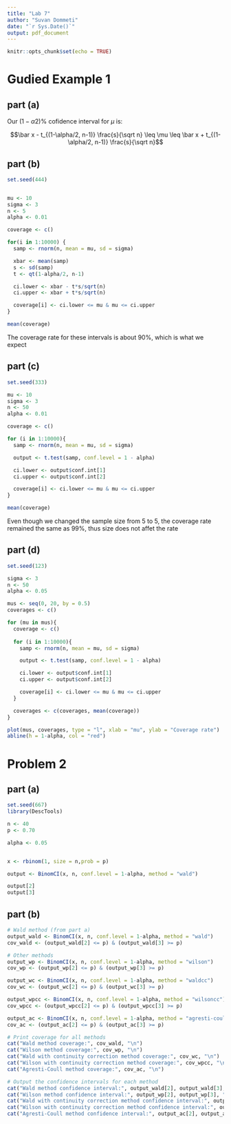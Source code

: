 ```yaml
---
title: "Lab 7"
author: "Suvan Dommeti"
date: "`r Sys.Date()`"
output: pdf_document
---
```


```r
knitr::opts_chunk$set(echo = TRUE)
```


# Gudied Example 1

## part (a)

Our $(1-\alpha2)\%$ cofidence interval for $\mu$ is:

$$\bar x - t_{(1-\alpha/2, n-1)} \frac{s}{\sqrt n} \leq \mu \leq \bar x + t_{(1-\alpha/2, n-1)} \frac{s}{\sqrt n}$$

## part (b)

```r
set.seed(444)


mu <- 10
sigma <- 3
n <- 5
alpha <- 0.01

coverage <- c()

for(i in 1:10000) {
  samp <- rnorm(n, mean = mu, sd = sigma)

  xbar <- mean(samp)
  s <- sd(samp)
  t <- qt(1-alpha/2, n-1)

  ci.lower <- xbar - t*s/sqrt(n)
  ci.upper <- xbar + t*s/sqrt(n)

  coverage[i] <- ci.lower <= mu & mu <= ci.upper
}

mean(coverage)
```

The coverage rate for these intervals is about 90%, which is what we expect

## part (c)

```r
set.seed(333)

mu <- 10
sigma <- 3
n <- 50
alpha <- 0.01

coverage <- c()

for (i in 1:10000){
  samp <- rnorm(n, mean = mu, sd = sigma)

  output <- t.test(samp, conf.level = 1 - alpha)

  ci.lower <- output$conf.int[1]
  ci.upper <- output$conf.int[2]

  coverage[i] <- ci.lower <= mu & mu <= ci.upper
}

mean(coverage)
```

Even though we changed the sample size from 5 to 5, the coverage rate remained the same as 99%, thus size does not affet the rate

## part (d)

```r
set.seed(123)

sigma <- 3
n <- 50
alpha <- 0.05

mus <- seq(0, 20, by = 0.5)
coverages <- c()

for (mu in mus){
  coverage <- c()
  
  for (i in 1:10000){
    samp <- rnorm(n, mean = mu, sd = sigma)

    output <- t.test(samp, conf.level = 1 - alpha)

    ci.lower <- output$conf.int[1]
    ci.upper <- output$conf.int[2]

    coverage[i] <- ci.lower <= mu & mu <= ci.upper
  }

  coverages <- c(coverages, mean(coverage))
}

plot(mus, coverages, type = "l", xlab = "mu", ylab = "Coverage rate")
abline(h = 1-alpha, col = "red")

```

# Problem 2

## part (a)

```r
set.seed(667)
library(DescTools)

n <- 40
p <- 0.70

alpha <- 0.05


x <- rbinom(1, size = n,prob = p)

output <- BinomCI(x, n, conf.level = 1-alpha, method = "wald")

output[2]
output[3]
```

## part (b)

```r
# Wald method (from part a)
output_wald <- BinomCI(x, n, conf.level = 1-alpha, method = "wald")
cov_wald <- (output_wald[2] <= p) & (output_wald[3] >= p)

# Other methods
output_wp <- BinomCI(x, n, conf.level = 1-alpha, method = "wilson")
cov_wp <- (output_wp[2] <= p) & (output_wp[3] >= p)

output_wc <- BinomCI(x, n, conf.level = 1-alpha, method = "waldcc")
cov_wc <- (output_wc[2] <= p) & (output_wc[3] >= p)

output_wpcc <- BinomCI(x, n, conf.level = 1-alpha, method = "wilsoncc")
cov_wpcc <- (output_wpcc[2] <= p) & (output_wpcc[3] >= p)

output_ac <- BinomCI(x, n, conf.level = 1-alpha, method = "agresti-coull")
cov_ac <- (output_ac[2] <= p) & (output_ac[3] >= p)

# Print coverage for all methods
cat("Wald method coverage:", cov_wald, "\n")
cat("Wilson method coverage:", cov_wp, "\n")
cat("Wald with continuity correction method coverage:", cov_wc, "\n")
cat("Wilson with continuity correction method coverage:", cov_wpcc, "\n")
cat("Agresti-Coull method coverage:", cov_ac, "\n")

# Output the confidence intervals for each method
cat("Wald method confidence interval:", output_wald[2], output_wald[3], "\n")
cat("Wilson method confidence interval:", output_wp[2], output_wp[3], "\n")
cat("Wald with continuity correction method confidence interval:", output_wc[2], output_wc[3], "\n")
cat("Wilson with continuity correction method confidence interval:", output_wpcc[2], output_wpcc[3], "\n")
cat("Agresti-Coull method confidence interval:", output_ac[2], output_ac[3], "\n")

```


